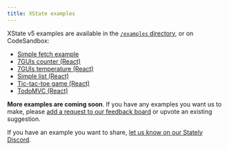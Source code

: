 ```yaml
---
title: XState examples
---
```


XState v5 examples are available in the [`/examples` directory](https://github.com/statelyai/xstate/tree/next/examples), or on CodeSandbox:

- [Simple fetch example](https://codesandbox.io/p/sandbox/github/statelyai/xstate/tree/next/examples/fetch)
- [7GUIs counter (React)](https://codesandbox.io/p/sandbox/github/statelyai/xstate/tree/next/examples/react-7guis-counter)
- [7GUIs temperature (React)](https://github.com/statelyai/xstate/tree/next/examples/react-7guis-temperature)
- [Simple list (React)](https://codesandbox.io/p/sandbox/github/statelyai/xstate/tree/next/examples/react-list)
- [Tic-tac-toe game (React)](https://codesandbox.io/p/sandbox/github/statelyai/xstate/tree/next/examples/react-tic-tac-toe)
- [TodoMVC (React)](https://codesandbox.io/p/sandbox/github/statelyai/xstate/tree/next/examples/todomvc-react)

**More examples are coming soon**. If you have any examples you want us to make, please [add a request to our feedback board](https://feedback.stately.ai/examples) or upvote an existing suggestion.

If you have an example you want to share, [let us know on our Stately Discord](https://discord.gg/xstate).
